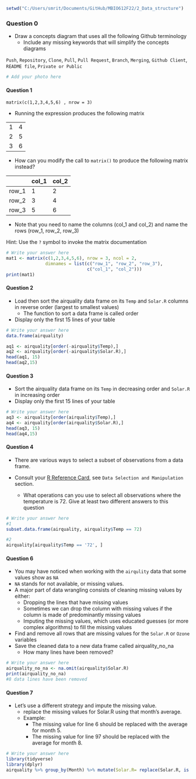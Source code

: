 ```r
setwd("C:/Users/smrit/Documents/GitHub/MBIO612F22/2_Data_structure")
```

### Question 0

*  Draw a concepts diagram that uses all the following Github terminology 
   * Include any missing keywords that will simplify the concepts diagrams 


`Push`, `Repository`, `Clone`, `Pull`, `Pull Request`, `Branch`, `Merging`, `Github Client`, `README file`, `Private or Public`

```r
# Add your photo here

```


#### Question 1

`matrix(c(1,2,3,4,5,6) , nrow = 3)`

* Running the expression produces the following matrix

|  |  |
|---|---|
| 1 | 4 |
| 2 | 5 |
| 3 | 6 |

* How can you modify the call to `matrix()` to produce the following matrix instead?

|   | col_1 |  col_2 |
| --- |---|---|
| row_1 | 1 | 2 |
| row_2 | 3 | 4 |
| row_3 | 5 | 6 |

* Note that you need to name the columns (col_1 and col_2) and name the rows (row_1, row_2, row_3)

Hint: Use the `?` symbol to invoke the matrix documentation

```r
# Write your answer here
mat1 <- matrix(c(1,2,3,4,5,6), nrow = 3, ncol = 2,
               dimnames = list(c("row_1", "row_2", "row_3"),
                               c("col_1", "col_2")))
print(mat1)
```

#### Question 2

* Load then sort the airquality data frame on its `Temp` and `Solar.R` columns in reverse order (largest to smallest values)
  * The function to sort a data frame is called order
* Display only the first 15 lines of your table

```r
# Write your answer here
data.frame(airquality)

aq1 <- airquality[order(-airquality$Temp),]
aq2 <- airquality[order(-airquality$Solar.R),]
head(aq1, 15)
head(aq2,15)
```

#### Question 3

* Sort the airquality data frame on its `Temp` in decreasing order and `Solar.R` in increasing order
* Display only the first 15 lines of your table

```r
# Write your answer here
aq3 <- airquality[order(airquality$Temp),]
aq4 <- airquality[order(airquality$Solar.R),]
head(aq3, 15)
head(aq4,15)
```

#### Question 4

* There are various ways to select a subset of observations from a data frame.

* Consult your [R Reference Card](https://cran.r-project.org/doc/contrib/Baggott-refcard-v2.pdf), see `Data Selection and Manipulation` section.
  * What operations can you use to select all observations where the temperature is 72. Give at least two different answers to this question


```r
# Write your answer here
#1
subset.data.frame(airquality, airquality$Temp == 72)

#2
airquality[airquality$Temp == '72', ]

```

#### Question 6

* You may have noticed when working with the `airqulity` data that some values show as `NA`
 * `NA` stands for not available, or missing values.
* A major part of data wrangling consists of cleaning missing values by either:
  * Dropping the lines that have missing values
   * Sometimes we can drop the column with missing values if the column is made of predominantly missing values
  * Imputing the missing values, which uses educated guesses (or more complex algorithms) to fill the missing values
  
* Find and remove all rows that are missing values for the `Solar.R` or `Ozone` variables
* Save the cleaned data to a new data frame called airquality_no_na
  * How many lines have been removed?

```r
# Write your answer here
airquality_no_na <- na.omit(airquality$Solar.R)
print(airquality_no_na)
#8 data lines have been removed
```

#### Question 7
* Let's use a different strategy and impute the missing value.
  * replace the missing values for Solar.R using that month's average.
  * Example:
    * The missing value for line 6 should be replaced with the average for month 5.
    * The missing value for line 97 should be replaced with the average for month 8.

```r
# Write your answer here
library(tidyverse)
library(dplyr)
airquality %>% group_by(Month) %>% mutate(Solar.R= replace(Solar.R, is.na(Solar.R), mean(Solar.R, na.rm=TRUE)))
```

